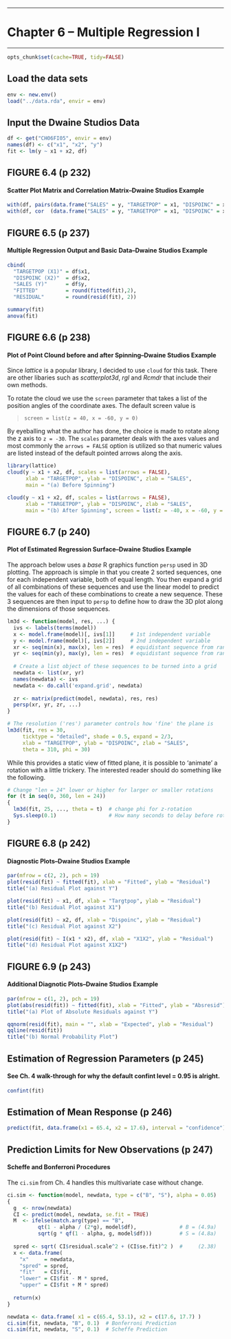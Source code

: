 **********
Chapter 6 -- Multiple Regression I
================================================================================
**********

```r
opts_chunk$set(cache=TRUE, tidy=FALSE)
```

Load the data sets
----------------------------------------------------------------------------

```r
env <- new.env()
load("../data.rda", envir = env)
```


Input the Dwaine Studios Data
----------------------------------------------------------------------------

```r
df <- get("CH06FI05", envir = env)
names(df) <- c("x1", "x2", "y")
fit <- lm(y ~ x1 + x2, df)
```


FIGURE 6.4     (p 232)
----------------------------------------------------------------------------
#### Scatter Plot Matrix and Correlation Matrix--Dwaine Studios Example

```r
with(df, pairs(data.frame("SALES" = y, "TARGETPOP" = x1, "DISPOINC" = x2)))
with(df, cor  (data.frame("SALES" = y, "TARGETPOP" = x1, "DISPOINC" = x2)))
```


FIGURE 6.5     (p 237)
----------------------------------------------------------------------------
#### Multiple Regression Output and Basic Data--Dwaine Studios Example

```r
cbind(
  "TARGETPOP (X1)" = df$x1,
  "DISPOINC (X2)"  = df$x2,
  "SALES (Y)"      = df$y,
  "FITTED"         = round(fitted(fit),2),
  "RESIDUAL"       = round(resid(fit), 2))

summary(fit)
anova(fit)
```


FIGURE 6.6     (p 238)
----------------------------------------------------------------------------
#### Plot of Point Clound before and after Spinning--Dwaine Studios Example

Since *lattice* is a popular library, I decided to use `cloud` for this task. There are other libaries such as *scatterplot3d*, *rgl* and *Rcmdr* that include their own methods.

To rotate the cloud we use the `screen` parameter that takes a list of the position angles of the coordinate axes. The default screen value is

> `screen = list(z = 40, x = -60, y = 0)`

By eyeballing what the author has done, the choice is made to rotate along the z axis to `z = -30`. The `scales` parameter deals with the axes values and most commonly the `arrows = FALSE` option is utilized so that numeric values are listed instead of the default pointed arrows along the axis.

```r
library(lattice)
cloud(y ~ x1 + x2, df, scales = list(arrows = FALSE), 
      xlab = "TARGETPOP", ylab = "DISPOINC", zlab = "SALES",
      main = "(a) Before Spinning")

cloud(y ~ x1 + x2, df, scales = list(arrows = FALSE),
      xlab = "TARGETPOP", ylab = "DISPOINC", zlab = "SALES",
      main = "(b) After Spinning", screen = list(z = -40, x = -60, y = 0))
```


FIGURE 6.7     (p 240)
----------------------------------------------------------------------------
#### Plot of Estimated Regression Surface--Dwaine Studios Example

The approach below uses a *base* R graphics function `persp` used in 3D plotting. The approach is simple in that you create 2 sorted sequences, one for each independent variable, both of equal length. You then expand a grid of all combinations of these sequences and use the linear model to predict the values for each of these combinations to create a new sequence. These 3 sequences are then input to `persp` to define how to draw the 3D plot along the dimensions of those sequences. 

```r
lm3d <- function(model, res, ...) {
  ivs <- labels(terms(model))
  x <- model.frame(model)[, ivs[1]]     # 1st independent variable
  y <- model.frame(model)[, ivs[2]]     # 2nd independent variable  
  xr <- seq(min(x), max(x), len = res)  # equidistant sequence from range of 1st iv
  yr <- seq(min(y), max(y), len = res)  # equidistant sequence from range of 2nd iv
  
  # Create a list object of these sequences to be turned into a grid
  newdata <- list(xr, yr)
  names(newdata) <- ivs
  newdata <- do.call('expand.grid', newdata)
  
  zr <- matrix(predict(model, newdata), res, res)
  persp(xr, yr, zr, ...)
}

# The resolution ('res') parameter controls how 'fine' the plane is
lm3d(fit, res = 30, 
     ticktype = "detailed", shade = 0.5, expand = 2/3,
     xlab = "TARGETPOP", ylab = "DISPOINC", zlab = "SALES",
     theta = 310, phi = 30)
```

While this provides a static view of fitted plane, it is possible to 'animate' a rotation with a little trickery. The interested reader should do something like the following.

```r
# Change "len = 24" lower or higher for larger or smaller rotations
for (t in seq(0, 360, len = 24)) 
{
  lm3d(fit, 25, ..., theta = t)  # change phi for z-rotation
  Sys.sleep(0.1)                 # How many seconds to delay before rotating
}
```




FIGURE 6.8     (p 242)
----------------------------------------------------------------------------
#### Diagnostic Plots--Dwaine Studios Example

```r
par(mfrow = c(2, 2), pch = 19)
plot(resid(fit) ~ fitted(fit), xlab = "Fitted", ylab = "Residual")
title("(a) Residual Plot against Y")

plot(resid(fit) ~ x1, df, xlab = "Targtpop", ylab = "Residual")
title("(b) Residual Plot against X1")

plot(resid(fit) ~ x2, df, xlab = "Dispoinc", ylab = "Residual")
title("(c) Residual Plot against X2")

plot(resid(fit) ~ I(x1 * x2), df, xlab = "X1X2", ylab = "Residual")
title("(d) Residual Plot against X1X2")
```


FIGURE 6.9     (p 243)
----------------------------------------------------------------------------
#### Additional Diagnotic Plots--Dwaine Studios Example

```r
par(mfrow = c(1, 2), pch = 19)
plot(abs(resid(fit)) ~ fitted(fit), xlab = "Fitted", ylab = "Absresid")
title("(a) Plot of Absolute Residuals against Y")

qqnorm(resid(fit), main = "", xlab = "Expected", ylab = "Residual")
qqline(resid(fit))
title("(b) Normal Probability Plot")
```


Estimation of Regression Parameters     (p 245)
----------------------------------------------------------------------------
#### See Ch. 4 walk-through for why the default confint level = 0.95 is alright.

```r
confint(fit)
```


Estimation of Mean Response     (p 246)
----------------------------------------------------------------------------

```r
predict(fit, data.frame(x1 = 65.4, x2 = 17.6), interval = "confidence")
```



Prediction Limits for New Observations     (p 247)
----------------------------------------------------------------------------
#### Scheffe and Bonferroni Procedures

The `ci.sim` from Ch. 4 handles this multivariate case without change.

```r
ci.sim <- function(model, newdata, type = c("B", "S"), alpha = 0.05) 
{
  g  <- nrow(newdata)
  CI <- predict(model, newdata, se.fit = TRUE)
  M  <- ifelse(match.arg(type) == "B",
          qt(1 - alpha / (2*g), model$df),              # B = (4.9a)
          sqrt(g * qf(1 - alpha, g, model$df)))         # S = (4.8a)
  
  spred <- sqrt( CI$residual.scale^2 + (CI$se.fit)^2 )  #     (2.38) 
  x <- data.frame(
    "x"     = newdata,
    "spred" = spred,
    "fit"   = CI$fit,
    "lower" = CI$fit - M * spred,
    "upper" = CI$fit + M * spred)
  
  return(x)
}

newdata <- data.frame( x1 = c(65.4, 53.1), x2 = c(17.6, 17.7) )
ci.sim(fit, newdata, "B", 0.1)  # Bonferroni Prediction
ci.sim(fit, newdata, "S", 0.1)  # Scheffe Prediction
```

